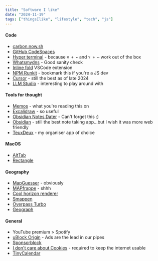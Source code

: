 ```yaml
---
title: "Software I like"
date: "2024-11-19"
tags: ["thingsIlike", "lifestyle", "tech", "js"]
---
```

#### Code
- [carbon.now.sh](https://carbon.now.sh)
- [GitHub CodeSpaces](https://github.com/codespaces)
- [Hyper terminal](https://hyper.is/) - because `⌘ + ←` and `⌥ + ←` work out of the box
- [Whatsmydns](https://www.whatsmydns.net/) - Good sanity check
- [Inline fold](https://marketplace.visualstudio.com/items?itemName=moalamri.inline-fold) VSCode extension
- [NPM Runkit](https://npm.runkit.com/) - bookmark this if you're a JS dev
- [Cursor](https://www.cursor.com/) - still the best as of late 2024
- [LLM Studio](https://lmstudio.ai/) - interesting to play around with

#### Tools for thought
- [Memos](https://usememos.com) - what you're reading this on 
- [Excalidraw](https://excalidraw.com/) - so useful 
- [Obsidian Notes Dater](https://obsidian.md/plugins?id=notes-dater) - Can't forget this :)
- [Obsidian](https://obsidian.md/) - still the best note taking app...but I wish it was more web friendly
- [TeuxDeux](https://teuxdeux.com) - my organiser app of choice

#### MacOS
- [AltTab](https://alt-tab-macos.netlify.app/)
- [Rectangle](https://rectangleapp.com/)

#### Geography
- [MapGuesser](https://mapguesser.com) - obviously
- [MAPfrappe](http://mapfrappe.com/?show=62899) - shhh
- [Cool horizon renderer](https://www.udeuschle.de/panoramas/makepanoramas_en.htm)
- [Smappen](https://www.smappen.com/)
- [Overpass Turbo](https://overpass-turbo.eu/)
- [Geograph](https://www.geograph.org.uk//)

#### General
- YouTube premium > Spotify 
- [uBlock Origin](https://ublockorigin.com/) - Ads are the lead in our pipes
- [Sponsorblock](https://chromewebstore.google.com/detail/sponsorblock-for-youtube/mnjggcdmjocbbbhaepdhchncahnbgone)
- [I don't care about Cookies](https://chromewebstore.google.com/detail/i-dont-care-about-cookies/fihnjjcciajhdojfnbdddfaoknhalnja) - required to keep the internet usable
- [TinyCalendar](https://chromewebstore.google.com/detail/tiny-calendar/aadffibnfkmdgacogepcbkhfaoacohnp)
